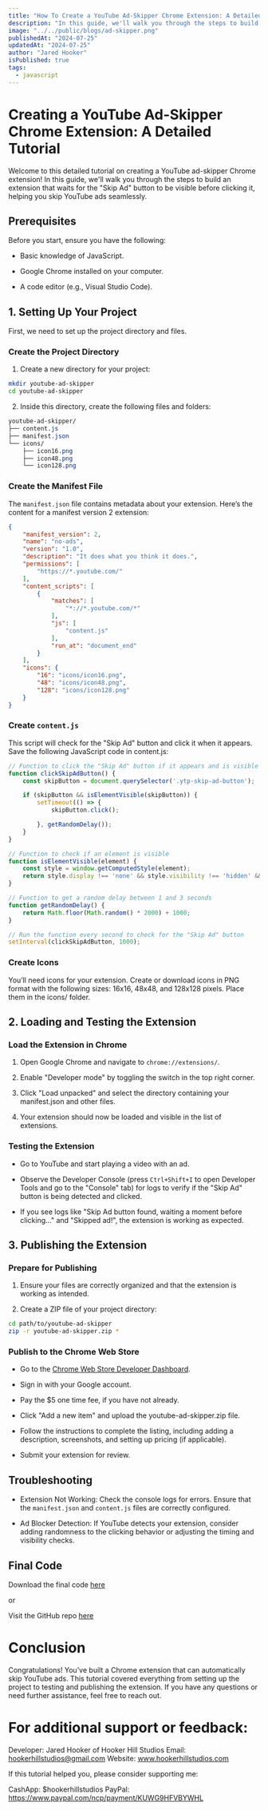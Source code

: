 ```yaml
---
title: "How To Create a YouTube Ad-Skipper Chrome Extension: A Detailed Tutorial"
description: "In this guide, we'll walk you through the steps to build an extension that automatically skips YouTube ads when the Skip Ad button appears."
image: "../../public/blogs/ad-skipper.png"
publishedAt: "2024-07-25"
updatedAt: "2024-07-25"
author: "Jared Hooker"
isPublished: true
tags:
  - javascript
---
```


# Creating a YouTube Ad-Skipper Chrome Extension: A Detailed Tutorial

Welcome to this detailed tutorial on creating a YouTube ad-skipper Chrome extension! In this guide, we'll walk you through the steps to build an extension that waits for the "Skip Ad" button to be visible before clicking it, helping you skip YouTube ads seamlessly.

## Prerequisites

Before you start, ensure you have the following:

- Basic knowledge of JavaScript.

- Google Chrome installed on your computer.

- A code editor (e.g., Visual Studio Code).

## 1. Setting Up Your Project

First, we need to set up the project directory and files.

### Create the Project Directory

1. Create a new directory for your project:

```bash
mkdir youtube-ad-skipper
cd youtube-ad-skipper
```

2. Inside this directory, create the following files and folders:

```css
youtube-ad-skipper/
├── content.js
├── manifest.json
└── icons/
    ├── icon16.png
    ├── icon48.png
    └── icon128.png
```

### Create the Manifest File

The `manifest.json` file contains metadata about your extension. Here’s the content for a manifest version 2 extension:

```json
{
    "manifest_version": 2,
    "name": "no-ads",
    "version": "1.0",
    "description": "It does what you think it does.",
    "permissions": [
        "https://*.youtube.com/"
    ],
    "content_scripts": [
        {
            "matches": [
                "*://*.youtube.com/*"
            ],
            "js": [
                "content.js"
            ],
            "run_at": "document_end"
        }
    ],
    "icons": {
        "16": "icons/icon16.png",
        "48": "icons/icon48.png",
        "128": "icons/icon128.png"
    }
}
```

### Create `content.js`

This script will check for the "Skip Ad" button and click it when it appears. Save the following JavaScript code in content.js:

```javascript
// Function to click the "Skip Ad" button if it appears and is visible
function clickSkipAdButton() {
    const skipButton = document.querySelector('.ytp-skip-ad-button');

    if (skipButton && isElementVisible(skipButton)) {
        setTimeout(() => {
            skipButton.click();

        }, getRandomDelay());
    }
}

// Function to check if an element is visible
function isElementVisible(element) {
    const style = window.getComputedStyle(element);
    return style.display !== 'none' && style.visibility !== 'hidden' && style.opacity !== '0';
}

// Function to get a random delay between 1 and 3 seconds
function getRandomDelay() {
    return Math.floor(Math.random() * 2000) + 1000;
}

// Run the function every second to check for the "Skip Ad" button
setInterval(clickSkipAdButton, 1000);
```

### Create Icons

You’ll need icons for your extension. Create or download icons in PNG format with the following sizes: 16x16, 48x48, and 128x128 pixels. Place them in the icons/ folder.

## 2. Loading and Testing the Extension

### Load the Extension in Chrome

1. Open Google Chrome and navigate to `chrome://extensions/`.

2. Enable "Developer mode" by toggling the switch in the top right corner.

3. Click "Load unpacked" and select the directory containing your manifest.json and other files.

4. Your extension should now be loaded and visible in the list of extensions.

### Testing the Extension

- Go to YouTube and start playing a video with an ad.

- Observe the Developer Console (press `Ctrl+Shift+I` to open Developer Tools and go to the "Console" tab) for logs to verify if the "Skip Ad" button is being detected and clicked.

- If you see logs like "Skip Ad button found, waiting a moment before clicking..." and "Skipped ad!", the extension is working as expected.

## 3. Publishing the Extension

### Prepare for Publishing

1. Ensure your files are correctly organized and that the extension is working as intended.

2. Create a ZIP file of your project directory:

```bash
cd path/to/youtube-ad-skipper
zip -r youtube-ad-skipper.zip *
```

### Publish to the Chrome Web Store

- Go to the [Chrome Web Store Developer Dashboard](https://chrome.google.com/webstore/developer/dashboard).

- Sign in with your Google account.

- Pay the $5 one time fee, if you have not already.

- Click "Add a new item" and upload the youtube-ad-skipper.zip file.

- Follow the instructions to complete the listing, including adding a description, screenshots, and setting up pricing (if applicable).

- Submit your extension for review.

## Troubleshooting

- Extension Not Working: Check the console logs for errors. Ensure that the `manifest.json` and `content.js` files are correctly configured.

- Ad Blocker Detection: If YouTube detects your extension, consider adding randomness to the clicking behavior or adjusting the timing and visibility checks.

## Final Code

Download the final code [here](https://github.com/JRH89/youtube-ad-skipper/releases/download/v1.0/youtube-ad-skipper.zip)

or

Visit the GitHub repo [here](https://github.com/JRH89/youtube-ad-skipper/)

# Conclusion

Congratulations! You’ve built a Chrome extension that can automatically skip YouTube ads. This tutorial covered everything from setting up the project to testing and publishing the extension. If you have any questions or need further assistance, feel free to reach out.

# For additional support or feedback:

Developer: Jared Hooker of Hooker Hill Studios
Email: hookerhillstudios@gmail.com
Website: www.hookerhillstudios.com

If this tutorial helped you, please consider supporting me:

CashApp: $hookerhillstudios
PayPal: https://www.paypal.com/ncp/payment/KUWG9HFVBYWHL